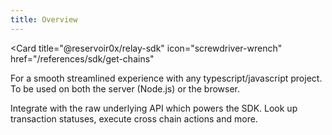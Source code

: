 ```yaml
---
title: Overview
---
```


<Card
  title="@reservoir0x/relay-sdk"
  icon="screwdriver-wrench"
  href="/references/sdk/get-chains"
>
  For a smooth streamlined experience with any typescript/javascript project. To
  be used on both the server (Node.js) or the browser.
</Card>

<Card title="Relay API" icon="server" href="/references/api/get-chains">
  Integrate with the raw underlying API which powers the SDK. Look up
  transaction statuses, execute cross chain actions and more.
</Card>
